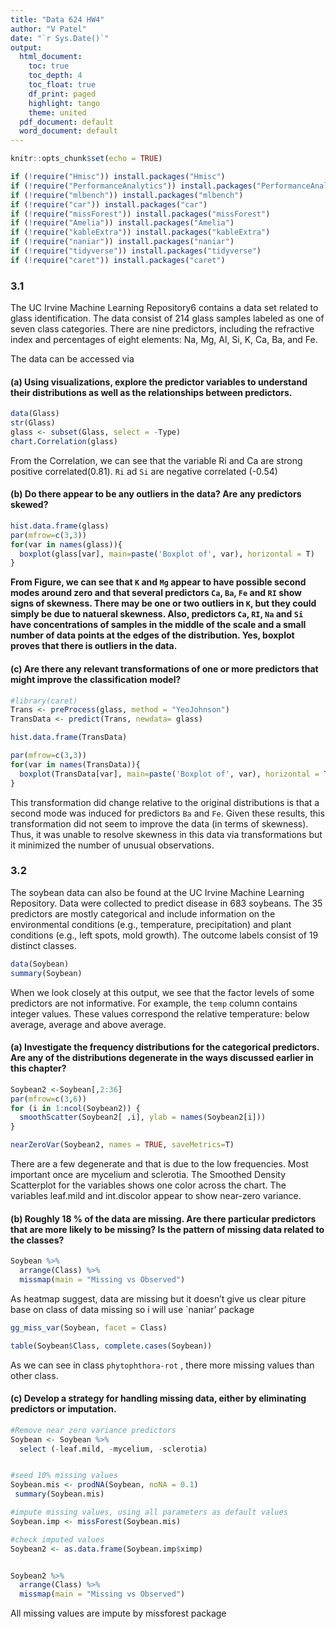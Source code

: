 ---
title: "Data 624 HW4"
author: "V Patel"
date: "`r Sys.Date()`"
output:
  html_document:
    toc: true
    toc_depth: 4
    toc_float: true
    df_print: paged
    highlight: tango
    theme: united
  pdf_document: default
  word_document: default
---

```{r setup, include=FALSE}
knitr::opts_chunk$set(echo = TRUE)
```

```{r message=FALSE, warning=FALSE}
if (!require("Hmisc")) install.packages("Hmisc")
if (!require("PerformanceAnalytics")) install.packages("PerformanceAnalytics")
if (!require("mlbench")) install.packages("mlbench")
if (!require("car")) install.packages("car")
if (!require("missForest")) install.packages("missForest")
if (!require("Amelia")) install.packages("Amelia")
if (!require("kableExtra")) install.packages("kableExtra")
if (!require("naniar")) install.packages("naniar")
if (!require("tidyverse")) install.packages("tidyverse")
if (!require("caret")) install.packages("caret")
```

### 3.1 

The UC Irvine Machine Learning Repository6 contains a data set related to glass identification. The data consist of 214 glass samples labeled as one of seven class categories. There are nine predictors, including the refractive index and percentages of eight elements: Na, Mg, Al, Si, K, Ca, Ba, and Fe. 

The data can be accessed via

#### (a) Using visualizations, explore the predictor variables to understand their distributions as well as the relationships between predictors.

```{r fig.height=7, fig.width=7, fig.align='center'}
data(Glass)
str(Glass)
glass <- subset(Glass, select = -Type)
chart.Correlation(glass)

```

From the Correlation, we can see that the variable Ri and Ca are strong positive correlated(0.81). `Ri` ad `Si` are negative correlated (-0.54)

#### (b) Do there appear to be any outliers in the data? Are any predictors skewed?

```{r fig.align='center'}
hist.data.frame(glass)
par(mfrow=c(3,3))
for(var in names(glass)){
  boxplot(glass[var], main=paste('Boxplot of', var), horizontal = T)
}
```

**From Figure, we can see that `K` and `Mg` appear to have possible second modes around zero and that several predictors `Ca`, `Ba`, `Fe` and `RI` show signs of skewness. There may be one or two outliers in `K`, but they could simply be due to natueral skewness. Also, predictors `Ca`, `RI`, `Na` and `Si` have concentrations of samples in the middle of the scale and a small number of data points at the edges of the distribution. Yes, boxplot proves that there is outliers in the data.**

#### (c) Are there any relevant transformations of one or more predictors that might improve the classification model?

```{r fig.align='center'}
#library(caret)
Trans <- preProcess(glass, method = "YeoJohnson")
TransData <- predict(Trans, newdata= glass)

hist.data.frame(TransData)

par(mfrow=c(3,3))
for(var in names(TransData)){
  boxplot(TransData[var], main=paste('Boxplot of', var), horizontal = T)
}
```

This transformation did change relative to the original distributions is that a second mode was induced for predictors `Ba` and `Fe`. Given these results, this transformation did not seem to improve the data (in terms of skewness). Thus, it was unable to resolve skewness in this data via transformations but it minimized the number of unusual observations.

### 3.2

The soybean data can also be found at the UC Irvine Machine Learning Repository. Data were collected to predict disease in 683 soybeans. The 35 predictors are mostly categorical and include information on the environmental conditions (e.g., temperature, precipitation) and plant conditions (e.g., left spots, mold growth). The outcome labels consist of 19 distinct classes.

```{r}
data(Soybean)
summary(Soybean)
```

When we look closely at this output, we see that the factor levels of some predictors are not informative. For example, the `temp` column contains integer values.  These values correspond the relative temperature: below average, average and above average. 

#### (a) Investigate the frequency distributions for the categorical predictors. Are any of the distributions degenerate in the ways discussed earlier in this chapter?


```{r}
Soybean2 <-Soybean[,2:36]
par(mfrow=c(3,6))
for (i in 1:ncol(Soybean2)) {
  smoothScatter(Soybean2[ ,i], ylab = names(Soybean2[i]))
}

nearZeroVar(Soybean2, names = TRUE, saveMetrics=T)
```

There are a few degenerate and that is due to the low frequencies. Most important once are mycelium and sclerotia. The Smoothed Density Scatterplot for the variables shows one color across the chart. The variables leaf.mild and int.discolor appear to show near-zero variance.



#### (b) Roughly 18 % of the data are missing. Are there particular predictors that are more likely to be missing? Is the pattern of missing data related to the classes? 

```{r fig.align='center'}
Soybean %>%
  arrange(Class) %>%
  missmap(main = "Missing vs Observed")
```

As heatmap suggest, data are missing but it doesn't give us clear piture base on class of data missing so i will use `naniar' package

```{r fig.height=12, fig.width=10, fig.align='center'}
gg_miss_var(Soybean, facet = Class)

table(Soybean$Class, complete.cases(Soybean))
```

As we can see in class `phytophthora-rot` , there more missing values than other class. 


#### (c) Develop a strategy for handling missing data, either by eliminating predictors or imputation.

```{r}
#Remove near zero variance predictors
Soybean <- Soybean %>%
  select (-leaf.mild, -mycelium, -sclerotia)


#seed 10% missing values
Soybean.mis <- prodNA(Soybean, noNA = 0.1)
 summary(Soybean.mis)

#impute missing values, using all parameters as default values
Soybean.imp <- missForest(Soybean.mis)

#check imputed values
Soybean2 <- as.data.frame(Soybean.imp$ximp)


Soybean2 %>%
  arrange(Class) %>%
  missmap(main = "Missing vs Observed")

```

All missing values are impute by missforest package